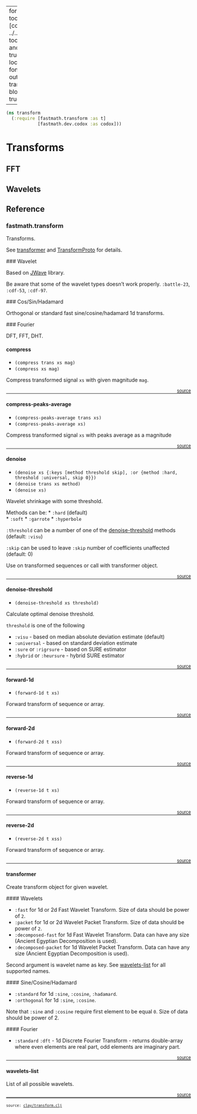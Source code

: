 
---
format:
  html:
    toc: true
    toc-depth: 5
    theme: [cosmo, ../../clay/custom.scss]
    toc-location: right
    anchor-sections: true
    reference-location: margin
    fontsize: 0.9em
    output-file: transform.html
code-block-background: true

---
<style></style><style>.printedClojure .sourceCode {
  background-color: transparent;
  border-style: none;
}
</style><style>.clay-limit-image-width .clay-image {max-width: 100%}
.clay-side-by-side .sourceCode {margin: 0}
.clay-side-by-side {margin: 1em 0}
</style>
<script src="transform_files/md-default0.js" type="text/javascript"></script><script src="transform_files/md-default1.js" type="text/javascript"></script>

::: {.sourceClojure}
```clojure
(ns transform
  (:require [fastmath.transform :as t]
            [fastmath.dev.codox :as codox]))
```
:::



# Transforms {.unnumbered}


## FFT


## Wavelets


## Reference

### fastmath.transform

Transforms.

  See [transformer](#LOS-transformer) and [TransformProto](#LOS-TransformProto) for details.
  
  ### Wavelet
  
  Based on [JWave](https://github.com/cscheiblich/JWave/) library.

  Be aware that some of the wavelet types doesn't work properly. `:battle-23`, `:cdf-53`, `:cdf-97`.

  ### Cos/Sin/Hadamard

  Orthogonal or standard fast sine/cosine/hadamard 1d transforms.

  ### Fourier

  DFT, FFT, DHT.


```{=html}
<span id="#LOS-compress"></span>
```


#### compress

+ `(compress trans xs mag)`
+ `(compress xs mag)`

Compress transformed signal `xs` with given magnitude `mag`.


```{=html}
<div style="text-align: right"><small><a href="https://github.com/generateme/fastmath/tree/3.x/src/fastmath/transform.clj#L369">source</a></small><hr style="margin: 0" /></div>
```



```{=html}
<span id="#LOS-compress-peaks-average"></span>
```


#### compress-peaks-average

+ `(compress-peaks-average trans xs)`
+ `(compress-peaks-average xs)`

Compress transformed signal `xs` with peaks average as a magnitude


```{=html}
<div style="text-align: right"><small><a href="https://github.com/generateme/fastmath/tree/3.x/src/fastmath/transform.clj#L382">source</a></small><hr style="margin: 0" /></div>
```



```{=html}
<span id="#LOS-denoise"></span>
```


#### denoise

+ `(denoise xs {:keys [method threshold skip], :or {method :hard, threshold :universal, skip 0}})`
+ `(denoise trans xs method)`
+ `(denoise xs)`

Wavelet shrinkage with some threshold.

  Methods can be:
  * `:hard` (default)  
  * `:soft`
  * `:garrote`
  * `:hyperbole`

  `:threshold` can be a number of one of the [denoise-threshold](#LOS-denoise-threshold) methods (default: `:visu`)

  `:skip` can be used to leave `:skip` number of coefficients unaffected (default: 0)

  Use on transformed sequences or call with transformer object.


```{=html}
<div style="text-align: right"><small><a href="https://github.com/generateme/fastmath/tree/3.x/src/fastmath/transform.clj#L444">source</a></small><hr style="margin: 0" /></div>
```



```{=html}
<span id="#LOS-denoise-threshold"></span>
```


#### denoise-threshold

+ `(denoise-threshold xs threshold)`

Calculate optimal denoise threshold.

  `threshold` is one of the following
  
  * `:visu` - based on median absolute deviation estimate (default)
  * `:universal` - based on standard deviation estimate
  * `:sure` or `:rigrsure` - based on SURE estimator
  * `:hybrid` or `:heursure` - hybrid SURE estimator


```{=html}
<div style="text-align: right"><small><a href="https://github.com/generateme/fastmath/tree/3.x/src/fastmath/transform.clj#L416">source</a></small><hr style="margin: 0" /></div>
```



```{=html}
<span id="#LOS-forward-1d"></span>
```


#### forward-1d

+ `(forward-1d t xs)`

Forward transform of sequence or array.


```{=html}
<div style="text-align: right"><small><a href="https://github.com/generateme/fastmath/tree/3.x/src/fastmath/transform.clj#L350">source</a></small><hr style="margin: 0" /></div>
```



```{=html}
<span id="#LOS-forward-2d"></span>
```


#### forward-2d

+ `(forward-2d t xss)`

Forward transform of sequence or array.


```{=html}
<div style="text-align: right"><small><a href="https://github.com/generateme/fastmath/tree/3.x/src/fastmath/transform.clj#L358">source</a></small><hr style="margin: 0" /></div>
```



```{=html}
<span id="#LOS-reverse-1d"></span>
```


#### reverse-1d

+ `(reverse-1d t xs)`

Forward transform of sequence or array.


```{=html}
<div style="text-align: right"><small><a href="https://github.com/generateme/fastmath/tree/3.x/src/fastmath/transform.clj#L354">source</a></small><hr style="margin: 0" /></div>
```



```{=html}
<span id="#LOS-reverse-2d"></span>
```


#### reverse-2d

+ `(reverse-2d t xss)`

Forward transform of sequence or array.


```{=html}
<div style="text-align: right"><small><a href="https://github.com/generateme/fastmath/tree/3.x/src/fastmath/transform.clj#L362">source</a></small><hr style="margin: 0" /></div>
```



```{=html}
<span id="#LOS-transformer"></span>
```


#### transformer

Create transform object for given wavelet.

  #### Wavelets

  * `:fast` for 1d or 2d Fast Wavelet Transform. Size of data should be power of `2`.
  * `:packet` for 1d or 2d Wavelet Packet Transform. Size of data should be power of `2`.
  * `:decomposed-fast` for 1d Fast Wavelet Transform. Data can have any size (Ancient Egyptian Decomposition is used).
  * `:decomposed-packet` for 1d Wavelet Packet Transform. Data can have any size (Ancient Egyptian Decomposition is used).

  Second argument is wavelet name as key. See [wavelets-list](#LOS-wavelets-list) for all supported names.

  #### Sine/Cosine/Hadamard

  * `:standard` for 1d `:sine`, `:cosine`, `:hadamard`.
  * `:orthogonal` for 1d `:sine`, `:cosine`.

  Note that `:sine` and `:cosine` require first element to be equal `0`. Size of data should be power of 2.

  #### Fourier

  * `:standard` `:dft` - 1d Discrete Fourier Transform - returns double-array where even elements are real part, odd elements are imaginary part.


```{=html}
<div style="text-align: right"><small><a href="https://github.com/generateme/fastmath/tree/3.x/src/fastmath/transform.clj#L124">source</a></small><hr style="margin: 0" /></div>
```



```{=html}
<span id="#LOS-wavelets-list"></span>
```


#### wavelets-list

List of all possible wavelets.


```{=html}
<div style="text-align: right"><small><a href="https://github.com/generateme/fastmath/tree/3.x/src/fastmath/transform.clj#L121">source</a></small><hr style="margin: 0" /></div>
```



```{=html}
<div style="background-color:grey;height:2px;width:100%;"></div>
```



```{=html}
<div><pre><small><small>source: <a href="https://github.com/generateme/fastmath//blob/master/clay/transform.clj">clay/transform.clj</a></small></small></pre></div>
```
